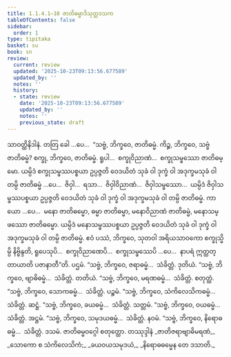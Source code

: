 ```yaml
---
title: 1.1.4.1–10 ဇာတိဓမ္မာဒိသုတ္တဒသက
tableOfContents: false
sidebar:
  order: 1
type: tipitaka
basket: su
book: sn
review:
  current: review
  updated: '2025-10-23T09:13:56.677589'
  updated_by: ''
  notes: ''
  history:
  - state: review
    date: '2025-10-23T09:13:56.677589'
    updated_by: ''
    notes: ''
    previous_state: draft
---
```



<ReviewStatus review={frontmatter.review} showDetails={true} />

<HypothesisAnnotation frontmatter={frontmatter} />

<DynamicBreadcrumb />

<Division number="33" book="sn" e="ch" v="18" p="284">

<Paragraph number="115" book="sn">
သာဝတ္ထိနိဒါနံ. တတြ ခေါ …ပေ…  “သဗ္ဗံ, ဘိက္ခဝေ, ဇာတိဓမ္မံ. ကိဉ္စ, ဘိက္ခဝေ, သဗ္ဗံ ဇာတိဓမ္မံ? စက္ခု, ဘိက္ခဝေ, ဇာတိဓမ္မံ. ရူပါ…  စက္ခုဝိညာဏံ…  စက္ခုသမ္ဖဿော ဇာတိဓမ္မော. ယမ္ပိဒံ စက္ခုသမ္ဖဿပစ္စယာ ဥပ္ပဇ္ဇတိ ဝေဒယိတံ သုခံ ဝါ ဒုက္ခံ ဝါ အဒုက္ခမသုခံ ဝါ တမ္ပိ ဇာတိဓမ္မံ …ပေ…  ဇိဝှါ…  ရသာ…  ဇိဝှါဝိညာဏံ…  ဇိဝှါသမ္ဖဿော…  ယမ္ပိဒံ ဇိဝှါသမ္ဖဿပစ္စယာ ဥပ္ပဇ္ဇတိ ဝေဒယိတံ သုခံ ဝါ ဒုက္ခံ ဝါ အဒုက္ခမသုခံ ဝါ တမ္ပိ ဇာတိဓမ္မံ. ကာယော …ပေ…  မနော ဇာတိဓမ္မော, ဓမ္မာ ဇာတိဓမ္မာ, မနောဝိညာဏံ ဇာတိဓမ္မံ, မနောသမ္ဖဿော ဇာတိဓမ္မော. ယမ္ပိဒံ မနောသမ္ဖဿပစ္စယာ ဥပ္ပဇ္ဇတိ ဝေဒယိတံ သုခံ ဝါ ဒုက္ခံ ဝါ အဒုက္ခမသုခံ ဝါ တမ္ပိ ဇာတိဓမ္မံ. ဧဝံ ပဿံ, ဘိက္ခဝေ, သုတဝါ အရိယသာဝကော စက္ခုသ္မိမ္ပိ နိဗ္ဗိန္ဒတိ, ရူပေသုပိ…  စက္ခုဝိညာဏေပိ…  စက္ခုသမ္ဖဿေပိ …ပေ…  နာပရံ ဣတ္ထတ္တာယာတိ ပဇာနာတီ”တိ.

</Paragraph>
</Division>

<Paragraph number="116" type="center" book="sn">
ပဌမံ.


</Paragraph>

<Division number="34" book="sn" e="ch" v="18" p="284">

<Paragraph number="117" book="sn">
“သဗ္ဗံ, ဘိက္ခဝေ, ဇရာဓမ္မံ…  သံခိတ္တံ.

</Paragraph>
</Division>

<Paragraph number="118" type="center" book="sn">
ဒုတိယံ.


</Paragraph>

<Division number="35" book="sn" e="ch" v="18" p="284">

<Paragraph number="119" book="sn">
“သဗ္ဗံ, ဘိက္ခဝေ, ဗျာဓိဓမ္မံ…  သံခိတ္တံ.

</Paragraph>
</Division>

<Paragraph number="120" type="center" book="sn">
တတိယံ.


</Paragraph>

<Division number="36" book="sn" e="ch" v="18" p="285">

<Paragraph number="121" book="sn">
“သဗ္ဗံ, ဘိက္ခဝေ, မရဏဓမ္မံ…  သံခိတ္တံ.

</Paragraph>
</Division>

<Paragraph number="122" type="center" book="sn">
စတုတ္ထံ.


</Paragraph>

<Division number="37" book="sn" e="ch" v="18" p="285">

<Paragraph number="123" book="sn">
“သဗ္ဗံ, ဘိက္ခဝေ, သောကဓမ္မံ…  သံခိတ္တံ.

</Paragraph>
</Division>

<Paragraph number="124" type="center" book="sn">
ပဉ္စမံ.


</Paragraph>

<Division number="38" book="sn" e="ch" v="18" p="285">

<Paragraph number="125" book="sn">
“သဗ္ဗံ, ဘိက္ခဝေ, သံကိလေသိကဓမ္မံ…  သံခိတ္တံ.

</Paragraph>
</Division>

<Paragraph number="126" type="center" book="sn">
ဆဋ္ဌံ.


</Paragraph>

<Division number="39" book="sn" e="ch" v="18" p="285">

<Paragraph number="127" book="sn">
“သဗ္ဗံ, ဘိက္ခဝေ, ခယဓမ္မံ…  သံခိတ္တံ.

</Paragraph>
</Division>

<Paragraph number="128" type="center" book="sn">
သတ္တမံ.


</Paragraph>

<Division number="40" book="sn" e="ch" v="18" p="285">

<Paragraph number="129" book="sn">
“သဗ္ဗံ, ဘိက္ခဝေ, ဝယဓမ္မံ…  သံခိတ္တံ.

</Paragraph>
</Division>

<Paragraph number="130" type="center" book="sn">
အဋ္ဌမံ.


</Paragraph>

<Division number="41" book="sn" e="ch" v="18" p="285">

<Paragraph number="131" book="sn">
“သဗ္ဗံ, ဘိက္ခဝေ, သမုဒယဓမ္မံ…  သံခိတ္တံ.

</Paragraph>
</Division>

<Paragraph number="132" type="center" book="sn">
နဝမံ.


</Paragraph>

<Division number="42" book="sn" e="ch" v="18" p="286">

<Paragraph number="133" book="sn">
“သဗ္ဗံ, ဘိက္ခဝေ, နိရောဓဓမ္မံ…  သံခိတ္တံ.

</Paragraph>
</Division>

<Paragraph number="134" type="center" book="sn">
ဒသမံ.



</Paragraph>

<Paragraph number="135" type="center" book="sn">
ဇာတိဓမ္မဝဂ္ဂေါ စတုတ္ထော.



</Paragraph>

<Paragraph number="136" type="center" book="sn">
တဿုဒ္ဒါနံ


</Paragraph>

<Paragraph number="137" type="verses" book="sn">
_ဇာတိဇရာဗျာဓိမရဏံ,_  
_သောကော စ သံကိလေသိကံ;_  
_ခယဝယသမုဒယံ,_  
_နိရောဓဓမ္မေန တေ ဒသာတိ._
</Paragraph>